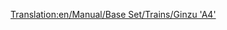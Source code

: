 [[Translation:en/Manual/Base Set/Trains/Ginzu 'A4']]
{{en/Manual/Base Set/Trains/Trains|Cost=£22,265 ($44.530)
|Speed=128 kph (80 mph)
|Weight=162 t
|Power=1,200 hp (895 kW)
|Annual=£2,296 ($4.592)
|Designed=1935
|Lifespan=20
|Capacity=N/A
|Description=No description has been written for this train yet. If you know something about this train, feel free to edit this page and add it!
|Real-life=Renamed version of the British Gresley A4 locomotive, nicknamed the "Mallard". Holder of the fastest steam locomotive record. 

For more information, see http://www.winwaed.com/rail/LNER/locos/A/a4.shtml. or
http://en.wikipedia.org/wiki/LNER_Class_A4
}}